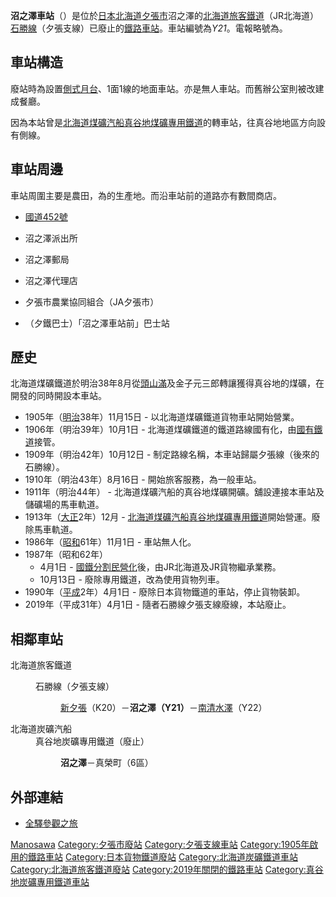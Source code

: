 {{noteTA
|T=zh-tw:沼之澤車站;zh-hk:沼之澤站;zh-cn:沼之澤站;
|1=zh-tw:沼之澤車站;zh-hk:沼之澤站;zh-cn:沼之澤站;
|2=zh-tw:新夕張車站;zh-hk:新夕張站;zh-cn:新夕張站;
|3=zh-tw:南清水澤車站;zh-hk:南清水澤站;zh-cn:南清水澤站;
|4=zh-tw:真榮町(6區)車站;zh-hk:真榮町(6區)站;zh-cn:真榮町(6區)站;
}}
{{distinguish|沼之端站}}
{{日本車站資訊
|公司色 = #ccc
|文字色 = #000
|站名 = 沼之澤車站
|日文原名 = 沼ノ沢
|平假名 = ぬまのさわ
|羅馬拼音 = Numanosawa
|前一站 = K20 [[新夕張站|新夕張]]
|前一站距離 = 2.7
|後一站距離 = 4.0
|後一站 = [[南清水澤車站|南清水澤]] Y22
|電報略號 = ヌサ
|車站編號 = {{車站編號c|#8cc63e|Y21}}
|停站路線數 = 
|所屬公司 = [[File:JR_logo_(hokkaido).svg|23px]]北海道旅客鐵道（JR北海道）
|所屬路線 = {{color|#8cc63e|■}}[[石勝線|石勝線]]（夕張支線）
|距離 = 2.7
|起點站 = [[新夕張站|新夕張]]
|所在地 = [[北海道|北海道]][[夕張市|夕張市]]沼之澤
|車站構造 = 地面車站
|月台配置 = 1面1線
|啟用年月日 = 1905年（[[明治|明治]]38年）11月15日
|廢站年月日 = 2019年（[[平成|平成]]31年）4月1日
|乘客人數 = 74
|上下車人次 = 
|統計年度 = 1998
|轉車 = 
|備註 = 無人車站
|全寬備註 = 
}}

'''沼之澤車站'''（{{jpn|j=沼ノ沢駅|hg=ぬまのさわえき|rm=Numanosawa eki|f=y}}）是位於[[日本|日本]][[北海道|北海道]][[夕張市|夕張市]]沼之澤的[[北海道旅客鐵道|北海道旅客鐵道]]（JR北海道）[[石勝線|石勝線]]（夕張支線）已廢止的[[鐵路車站|鐵路車站]]。車站編號為''Y21''。電報略號為'''{{lang|ja|ヌサ}}'''。

== 車站構造 ==
廢站時為設置[[側式月台|側式月台]]、1面1線的地面車站。亦是無人車站。而舊辦公室則被改建成餐廳。

因為本站曾是[[北海道煤礦汽船真谷地煤礦專用鐵道|北海道煤礦汽船真谷地煤礦專用鐵道]]的轉車站，往真谷地地區方向設有側線。

== 車站周邊 ==
車站周圍主要是農田，為{{Link-ja|夕張蜜瓜|夕張メロン}}的生產地。而沿車站前的道路亦有數間商店。
* [[國道452號|國道452號]]
* {{Link-ja|夕張警署|夕張警察署}}沼之澤派出所
* 沼之澤郵局
* {{Link-ja|北海信用金庫|北海信用金庫}}沼之澤代理店
* 夕張市農業協同組合（JA夕張市）
* {{Link-ja|夕張鐵道|夕張鉄道}}（夕鐵巴士）「沼之澤車站前」巴士站

== 歷史 ==
北海道煤礦鐵道於明治38年8月從[[頭山滿|頭山滿]]及金子元三郎轉讓獲得真谷地的煤礦，在開發的同時開設本車站。
* 1905年（[[明治|明治]]38年）11月15日 - 以北海道煤礦鐵道貨物車站開始營業。
* 1906年（明治39年）10月1日 - 北海道煤礦鐵道的鐵道路線國有化，由[[日本國有鐵道|國有鐵道]]接管。
* 1909年（明治42年）10月12日 - 制定路線名稱，本車站歸屬夕張線（後來的石勝線）。
* 1910年（明治43年）8月16日 - 開始旅客服務，為一般車站。
* 1911年（明治44年） - 北海道煤礦汽船的真谷地煤礦開礦。舖設連接本車站及儲礦場的馬車軌道。
* 1913年（[[大正|大正]]2年）12月 - [[北海道煤礦汽船真谷地煤礦專用鐵道|北海道煤礦汽船真谷地煤礦專用鐵道]]開始營運。廢除馬車軌道。
* 1986年（[[昭和|昭和]]61年）11月1日 - 車站無人化。
* 1987年（昭和62年）
** 4月1日 - [[國鐵分割民營化|國鐵分割民營化]]後，由JR北海道及JR貨物繼承業務。
** 10月13日 - 廢除專用鐵道，改為使用貨物列車。
* 1990年（[[平成|平成]]2年）4月1日 - 廢除日本貨物鐵道的車站，停止貨物裝卸。
* 2019年（平成31年）4月1日 - 隨者石勝線夕張支線廢線，本站廢止。

== 相鄰車站 ==
; 北海道旅客鐵道
: {{color|#8cc63e|■}}石勝線（夕張支線）
:: [[新夕張站|新夕張]]（K20）－'''沼之澤（Y21）'''－[[南清水澤站|南清水澤]]（Y22）
; 北海道炭礦汽船
: 真谷地炭礦專用鐵道（廢止）
:: '''沼之澤'''－真榮町（6區）

== 外部連結 ==
* {{ja}}[http://www.tsuchibuta.com/jr-hokkaido/sekishouline/12numanosawa/12numanosawa.htm 全驛參觀之旅] {{Wayback|url=http://www.tsuchibuta.com/jr-hokkaido/sekishouline/12numanosawa/12numanosawa.htm |date=20130615001106 }}

{{石勝線}}

{{DEFAULTSORT:Numanosawa}}
[[Category:日本鐵路車站_Nu|Manosawa]]
[[Category:夕張市廢站|Category:夕張市廢站]]
[[Category:夕張支線車站|Category:夕張支線車站]]
[[Category:1905年啟用的鐵路車站|Category:1905年啟用的鐵路車站]]
[[Category:日本貨物鐵道廢站|Category:日本貨物鐵道廢站]]
[[Category:北海道炭礦鐵道車站|Category:北海道炭礦鐵道車站]]
[[Category:北海道旅客鐵道廢站|Category:北海道旅客鐵道廢站]]
[[Category:2019年關閉的鐵路車站|Category:2019年關閉的鐵路車站]]
[[Category:真谷地炭礦專用鐵道車站|Category:真谷地炭礦專用鐵道車站]]